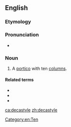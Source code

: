 ==English==

===Etymology===
{{affix|en|deca-|-style}}

===Pronunciation===
* {{a|UK}} {{IPA|/dɛkəˈstaɪəɫ/|lang=en}}

===Noun===
{{en-noun}}

# A [[portico]] with ten [[column]]s.

====Related terms====
* {{l|en|tetrastyle}}
* {{l|en|hexastyle}}
* {{l|en|octostyle}}

[[Category:en:Ten]]

[[ca:decastyle]]
[[zh:decastyle]]